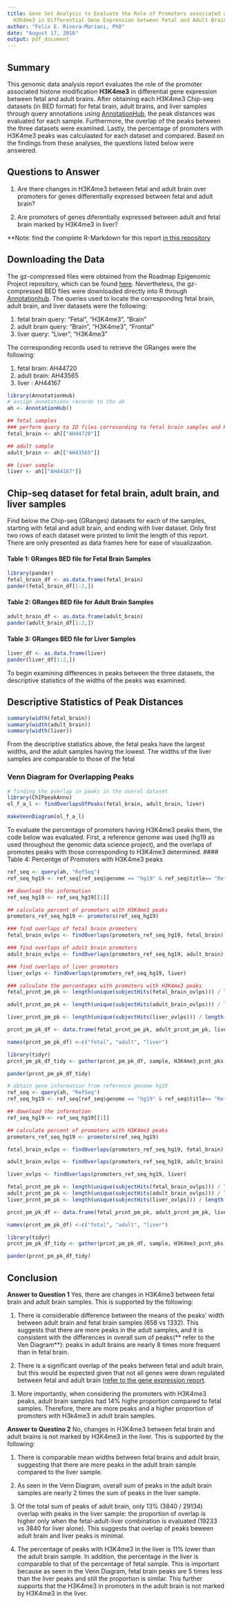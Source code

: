 ---
title: Gene Set Analysis to Evaluate the Role of Promoters associated with Histone Modification
  H3K4me3 in Differential Gene Expression between Fetal and Adult Brains
author: "Felix E. Rivera-Mariani, PhD"
date: "August 17, 2016"
output: pdf_document
---

## Summary
This genomic data analysis report evaluates the role of the promoter associated histone modification **H3K4me3** in differential gene expression between fetal and adult brains. After obtaining each H3K4me3 Chip-seq datasets (in BED format) for fetal brain, adult brains, and liver samples through query annotations using [AnnotationHub](http://bioconductor.org/packages/release/bioc/vignettes/AnnotationHub/inst/doc/AnnotationHub-HOWTO.html), the peak distances was evaluated for each sample. Furthermore, the overlap of the peaks between the three datasets were examined. Lastly, the percentage of promoters with H3K4me3 peaks was calculaated for each dataset and compared. Based on the findings from these analyses, the questions listed below were answered. 

## Questions to Answer
1) Are there changes in H3K4me3 between fetal and adult brain over promoters for genes differentially expressed between fetal and adult brain?

2) Are promoters of genes diferentially expressed between adult and fetal brain marked by H3K4me3 in liver?

**Note: find the complete R-Markdown for this report [in this repository](https://github.com/friveramariani/genomic-data-science) 

## Downloading the Data
The gz-compressed files were obtained from the Roadmap Epigenomic Project repository, which can be found [here](http://egg2.wustl.edu/roadmap/data/byFileType/peaks/unconsolidated/narrowPeak/). Nevertheless, the gz-compressed BED files were downloaded directly into R through [Annotationhub](http://bioconductor.org/packages/release/bioc/vignettes/AnnotationHub/inst/doc/AnnotationHub-HOWTO.html). The queries used to locate the corresponding fetal brain, adult brain, and liver datasets were the following:

1) fetal brain query: "Fetal", "H3K4me3", "Brain"
2) adult brain query: "Brain", "H3K4me3", "Frontal"
3) liver query: "Liver", "H3K4me3"

The corresponding records used to retrieve the GRanges were the following:

1) fetal brain: AH44720
2) adult brain: AH43565
3) liver : AH44167	

```{r, peak_data, echo=FALSE, message=FALSE, warning=FALSE}
library(AnnotationHub)
# assign annotations records to the ah
ah <- AnnotationHub()

## fetal samples
### perform query to ID files corresonding to fetal brain samples and H3K4me3 
fetal_brain <- ah[["AH44720"]]

## adult sample
adult_brain <- ah[["AH43565"]]

## liver sample
liver <- ah[["AH44167"]]
```

## Chip-seq dataset for fetal brain, adult brain, and liver samples
Find below the Chip-seq (GRanges) datasets for each of the samples, starting with fetal and adult brain, and ending with liver dataset. Only first two rows of each dataset were printed to limit the length of this report. There are only presented as data frames here for ease of visualizaation.

#### Table 1: GRanges BED file for Fetal Brain Samples
```{r, echo=FALSE, message=FALSE, warning=FALSE}
library(pander)
fetal_brain_df <- as.data.frame(fetal_brain)
pander(fetal_brain_df[1:2,])
```

#### Table 2: GRanges BED file for Adult Brain Samples
```{r, echo=FALSE, message=FALSE, warning=FALSE}
adult_brain_df <- as.data.frame(adult_brain)
pander(adult_brain_df[1:2,])
```

#### Table 3: GRanges BED file for Liver Samples
```{r, echo=FALSE, message=FALSE, warning=FALSE}
liver_df <- as.data.frame(liver)
pander(liver_df[1:2,])
```

To begin examining differences in peaks between the three datasets, the descriptive statistics of the widths of the peaks was examined.

## Descriptive Statistics of Peak Distances
```{r, memssage=FALSE, warning=FALSE}
summary(width(fetal_brain))
summary(width(adult_brain))
summary(width(liver))
```

From the descriptive statistics above, the fetal peaks have the largest widths, and the adult samples having the lowest. The widths of the liver samples are comparable to those of the fetal

### Venn Diagram for Overlapping Peaks
```{r, overlaps, echo=FALSE, message=FALSE, warning=FALSE}
# finding the overlap in peaks in the overal dataset
library(ChIPpeakAnno)
ol_f_a_l <- findOverlapsOfPeaks(fetal_brain, adult_brain, liver)

makeVennDiagram(ol_f_a_l)
```

To evaluate the percentage of promoters having H3K4me3 peaks them, the code below was evaluated. First, a reference genome was used (hg19 as used throughout the genomic data science project), and the overlaps of promotes peaks with those corresponding to H3K4me3 determined. 
#### Table 4: Percentge of Promoters with H3K4me3 peaks

```{r, eval=FALSE}
ref_seq <- query(ah, "RefSeq")
ref_seq_hg19 <- ref_seq[ref_seq$genome == "hg19" & ref_seq$title== "RefSeq Genes"]

## download the information
ref_seq_hg19 <- ref_seq_hg19[[1]]

## calculate percent of promoters with H3K4me3 peaks
promoters_ref_seq_hg19 <- promoters(ref_seq_hg19)

### find overlaps of fetal brain promoters
fetal_brain_ovlps <- findOverlaps(promoters_ref_seq_hg19, fetal_brain)

### find overlaps of adult brain promoters
adult_brain_ovlps <- findOverlaps(promoters_ref_seq_hg19, adult_brain)

### find overlaps of liver promoters
liver_ovlps <- findOverlaps(promoters_ref_seq_hg19, liver)

### calculate the percentages with promoters with H3K4me3 peaks
fetal_prcnt_pm_pk <- length(unique(subjectHits(fetal_brain_ovlps))) / length(promoters_ref_seq_hg19)

adult_prcnt_pm_pk <- length(unique(subjectHits(adult_brain_ovlps))) / length(promoters_ref_seq_hg19)

liver_prcnt_pm_pk <- length(unique(subjectHits(liver_ovlps))) / length(promoters_ref_seq_hg19)

prcnt_pm_pk_df <- data.frame(fetal_prcnt_pm_pk, adult_prcnt_pm_pk, liver_prcnt_pm_pk)

names(prcnt_pm_pk_df) <-c("fetal", "adult", "liver")

library(tidyr)
prcnt_pm_pk_df_tidy <- gather(prcnt_pm_pk_df, sample, H3K4me3_pcnt_pks, fetal:liver)

pander(prcnt_pm_pk_df_tidy)
```


```{r, percent of promoters with peaks, echo=FALSE, message=FALSE, warning=FALSE}
# obtain gene information from reference genome hg19
ref_seq <- query(ah, "RefSeq")
ref_seq_hg19 <- ref_seq[ref_seq$genome == "hg19" & ref_seq$title== "RefSeq Genes"]

## download the information
ref_seq_hg19 <- ref_seq_hg19[[1]]

## calculate percent of promoters with H3K4me3 peaks
promoters_ref_seq_hg19 <- promoters(ref_seq_hg19)

fetal_brain_ovlps <- findOverlaps(promoters_ref_seq_hg19, fetal_brain)

adult_brain_ovlps <- findOverlaps(promoters_ref_seq_hg19, adult_brain)

liver_ovlps <- findOverlaps(promoters_ref_seq_hg19, liver)

fetal_prcnt_pm_pk <- length(unique(subjectHits(fetal_brain_ovlps))) / length(promoters_ref_seq_hg19)
adult_prcnt_pm_pk <- length(unique(subjectHits(adult_brain_ovlps))) / length(promoters_ref_seq_hg19)
liver_prcnt_pm_pk <- length(unique(subjectHits(liver_ovlps))) / length(promoters_ref_seq_hg19)

prcnt_pm_pk_df <- data.frame(fetal_prcnt_pm_pk, adult_prcnt_pm_pk, liver_prcnt_pm_pk)

names(prcnt_pm_pk_df) <-c("fetal", "adult", "liver")

library(tidyr)
prcnt_pm_pk_df_tidy <- gather(prcnt_pm_pk_df, sample, H3K4me3_pcnt_pks, fetal:liver)

pander(prcnt_pm_pk_df_tidy)
```


## Conclusion
**Answer to Question 1**
Yes, there are changes in H3K4me3 between fetal brain and adult brain samples. This is supported by the following: 

1) There is  considerable difference between the means of the peaks' width between adult brain and fetal brain samples (658 vs 1332). This suggests that there are more peaks in the adult samples, and it is consistent with the differences in overall sum of peaks(** refer to the Ven Diagram**): peaks in adult brains are nearly 8 times more frequent than in fetal brain. 

2) There is a significant overlap of the peaks between fetal and adult brain, but this would be expected given that not all genes were down regulated between fetal and adult brain ([refer to the gene expression report](https://www.dropbox.com/s/8ezhdy2idpst8su/gene_expression.pdf?dl=0). 

3) More importantly, when considering the promoters with H3K4me3 peaks, adult brain samples had 14% highe proportion compared to   fetal samples. Therefore, there are more peaks and a higher proportion of promoters with H3k4me3 in adult brain samples.

**Answer to Questino 2**
No, changes in H3K4me3 between fetal brain and adult brains is not marked by H3K4me3 in the liver. This is supported by the following:

1) There is comparable mean widths between fetal brains and adult brain, suggesting that there are more peaks in the adult brain sample compared to the liver sample.

2) As seen in the Venn Diagram, overall sum of peaks in the adult brain samples are nearly 2 times the sum of peaks in the liver sample. 

3) Of the total sum of peaks of adult brain, only 13% (3840 / 29134) overlap with peaks in the liver sample: the proportion of overlap is higher only when the fetal-adult-liver combination is evaluated (19233 vs 3840 for liver alone). This suggests that overlap of peaks beween adult brain and liver peaks is minimal.

4) The percentage of peaks with H3K4me3 in the liver is 11% lower than the adult brain sample. In addition, the percentage in the liver is comparable to that of the percentage of fetal sample. This is important because as seen in the Venn Diagram, fetal brain peaks are 5 times less than the liver peaks and still the proportion is similar. This further supports that the H3K4me3 in promoters in the adult brain is not marked by H3K4me3 in the liver.    







